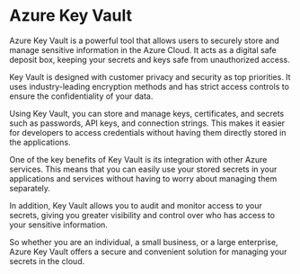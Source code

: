 

# Azure Key Vault
Azure Key Vault is a powerful tool that allows users to securely store and manage sensitive information in the Azure Cloud. It acts as a digital safe deposit box, keeping your secrets and keys safe from unauthorized access.

Key Vault is designed with customer privacy and security as top priorities. It uses industry-leading encryption methods and has strict access controls to ensure the confidentiality of your data.

Using Key Vault, you can store and manage keys, certificates, and secrets such as passwords, API keys, and connection strings. This makes it easier for developers to access credentials without having them directly stored in the applications.

One of the key benefits of Key Vault is its integration with other Azure services. This means that you can easily use your stored secrets in your applications and services without having to worry about managing them separately.

In addition, Key Vault allows you to audit and monitor access to your secrets, giving you greater visibility and control over who has access to your sensitive information.

So whether you are an individual, a small business, or a large enterprise, Azure Key Vault offers a secure and convenient solution for managing your secrets in the cloud. 